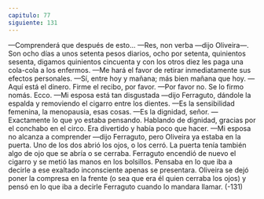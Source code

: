 ```yaml
---
capitulo: 77
siguiente: 131
---
```


—Comprenderá que después de esto...
—Res, non verba —dijo Oliveira—. Son ocho días a unos setenta pesos
diarios, ocho por setenta, quinientos sesenta, digamos quinientos cincuenta y con
los otros diez les paga una cola-cola a los enfermos.
—Me hará el favor de retirar inmediatamente sus efectos personales.
—Sí, entre hoy y mañana; más bien mañana que hoy.
—Aquí está el dinero. Firme el recibo, por favor.
—Por favor no. Se lo firmo nomás. Ecco.
—Mi esposa está tan disgustada —dijo Ferraguto, dándole la espalda y
removiendo el cigarro entre los dientes.
—Es la sensibilidad femenina, la menopausia, esas cosas.
—Es la dignidad, señor.
—Exactamente lo que yo estaba pensando. Hablando de dignidad, gracias por
el conchabo en el circo. Era divertido y había poco que hacer.
—Mi esposa no alcanza a comprender —dijo Ferraguto, pero Oliveira ya
estaba en la puerta. Uno de los dos abrió los ojos, o los cerró. La puerta tenía
también algo de ojo que se abría o se cerraba. Ferraguto encendió de nuevo el
cigarro y se metió las manos en los bolsillos. Pensaba en lo que iba a decirle a ese
exaltado inconsciente apenas se presentara. Oliveira se dejó poner la compresa
en la frente (o sea que era él quien cerraba los ojos) y pensó en lo que iba a decirle
Ferraguto cuando lo mandara llamar.
(-131)
